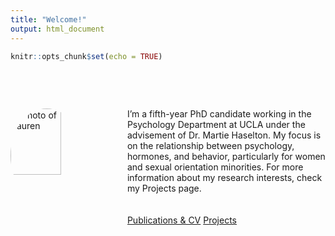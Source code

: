 ```yaml
---
title: "Welcome!"
output: html_document
---
```

```r
knitr::opts_chunk$set(echo = TRUE)
```
<br>
<br>

:::: {.columns}

::: {.column width="30%"}

<img src="files/headshot.jpg" 
  style="width:70%;
    border-radius:50%"
  alt="Photo of Lauren"
  class="center">

:::

::: {.column width="60%"}
I’m a fifth-year PhD candidate working in the Psychology Department at UCLA under the advisement of Dr. Martie Haselton. My focus is on the relationship between psychology, hormones, and behavior, particularly for women and sexual orientation minorities. For more information about my research interests, check my Projects page.
<br>
<br>
<br>
<a href="pub_cv.html" class="btn btn-primary">Publications & CV</a>
<a href="projects.html" class="btn btn-primary">Projects</a>
:::

::::


